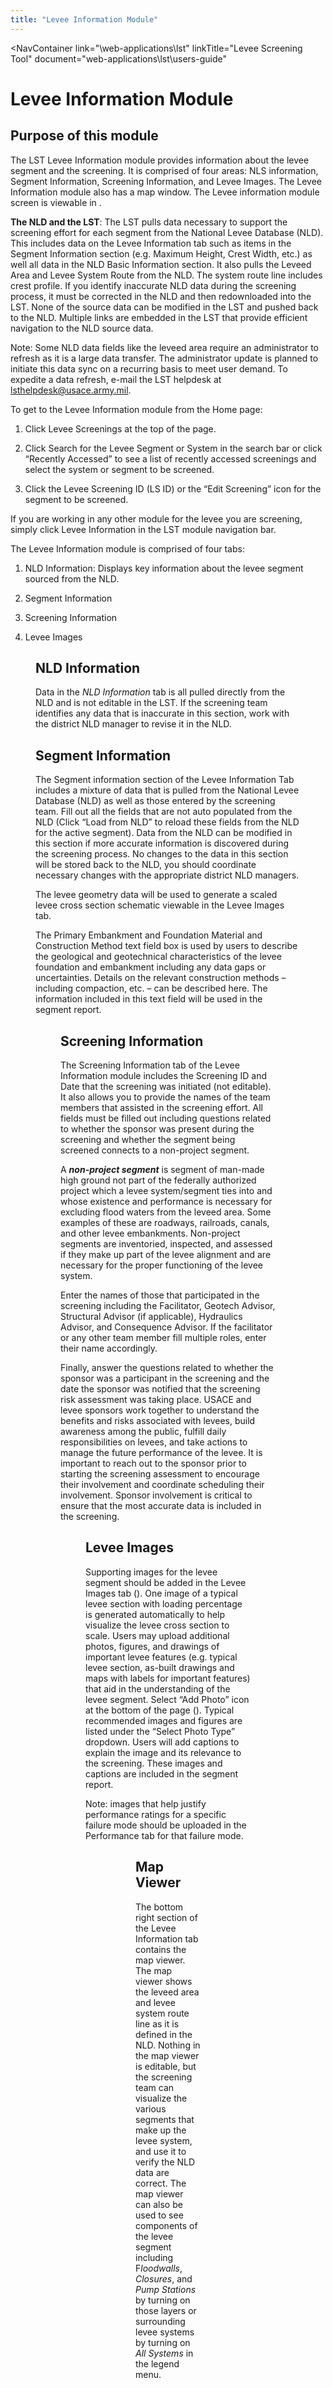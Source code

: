 ```yaml
---
title: "Levee Information Module"
---
```



<NavContainer 
  link="\web-applications\lst"
  linkTitle="Levee Screening Tool"
  document="web-applications\lst\users-guide"
></NavContainer>

# Levee Information Module

## Purpose of this module

The LST Levee Information module provides information about the levee segment and the screening. It is comprised of four areas: NLS information,
Segment Information, Screening Information, and Levee Images. The Levee Information module also has a map window. The Levee information module screen
is viewable in <FigReference figKey="figure-21" />.

<strong>The NLD and the LST</strong>: The LST pulls data necessary to support the screening effort for each segment from the National Levee Database
(NLD). This includes data on the Levee Information tab such as items in the Segment Information section (e.g. Maximum Height, Crest Width, etc.) as
well all data in the NLD Basic Information section. It also pulls the Leveed Area and Levee System Route from the NLD. The system route line includes
crest profile. If you identify inaccurate NLD data during the screening process, it must be corrected in the NLD and then redownloaded into the LST.
None of the source data can be modified in the LST and pushed back to the NLD. Multiple links are embedded in the LST that provide efficient
navigation to the NLD source data.

Note: Some NLD data fields like the leveed area require an administrator to refresh as it is a large data transfer. The administrator update is
planned to initiate this data sync on a recurring basis to meet user demand. To expedite a data refresh, e-mail the LST helpdesk at
lsthelpdesk@usace.army.mil.

To get to the Levee Information module from the Home page:

1. Click Levee Screenings at the top of the page.

1. Click Search for the Levee Segment or System in the search bar or click “Recently Accessed” to see a list of recently accessed screenings and
select the system or segment to be screened.

1. Click the Levee Screening ID (LS ID) or the “Edit Screening” icon for the segment to be screened.

If you are working in any other module for the levee you are screening, simply click Levee Information in the LST module navigation bar.

The Levee Information module is comprised of four tabs:

1. NLD Information: Displays key information about the levee segment sourced from the NLD.

1. Segment Information

1. Screening Information

1. Levee Images

<Figure
  figKey="figure-21"
  src="figures\web-applications\lst\users-guide\v1.0\figures\figure21.png"
  alt="Levee Information module with 4 tabs. NLD Information tab is displayed."
  caption="Levee Information module with 4 tabs. NLD Information tab is displayed."
/>

## NLD Information

Data in the <em>NLD Information</em> tab is all pulled directly from the NLD and is not editable in the LST. If the screening team identifies any data
 that is inaccurate in this section, work with the district NLD manager to revise it in the NLD.

## Segment Information

The Segment information section of the Levee Information Tab includes a mixture of data that is pulled from the National Levee Database (NLD) as well
as those entered by the screening team. Fill out all the fields that are not auto populated from the NLD (Click “Load from NLD” to reload these fields
 from the NLD for the active segment). Data from the NLD can be modified in this section if more accurate information is discovered during the
screening process. No changes to the data in this section will be stored back to the NLD, you should coordinate necessary changes with the appropriate
 district NLD managers.

The levee geometry data will be used to generate a scaled levee cross section schematic viewable in the Levee Images tab.

The Primary Embankment and Foundation Material and Construction Method text field box is used by users to describe the geological and geotechnical
characteristics of the levee foundation and embankment including any data gaps or uncertainties. Details on the relevant construction methods –
including compaction, etc. – can be described here. The information included in this text field will be used in the segment report.

<Figure
  figKey="figure-22"
  src="figures\web-applications\lst\users-guide\v1.0\figures\figure22.png"
  alt="Segment Information Tab"
  caption="Segment Information Tab"
/>

## Screening Information

The Screening Information tab of the Levee Information module includes the Screening ID and Date that the screening was initiated (not editable). It
also allows you to provide the names of the team members that assisted in the screening effort. All fields must be filled out including questions
related to whether the sponsor was present during the screening and whether the segment being screened connects to a non-project segment.

A <em><strong>non-project segment</strong></em> is segment of man-made high ground not part of the federally authorized project which a levee
system/segment ties into and whose existence and performance is necessary for excluding flood waters from the leveed area. Some examples of these are
roadways, railroads, canals, and other levee embankments. Non-project segments are inventoried, inspected, and assessed if they make up part of the
levee alignment and are necessary for the proper functioning of the levee system.

Enter the names of those that participated in the screening including the Facilitator, Geotech Advisor, Structural Advisor (if applicable), Hydraulics
 Advisor, and Consequence Advisor. If the facilitator or any other team member fill multiple roles, enter their name accordingly.

Finally, answer the questions related to whether the sponsor was a participant in the screening and the date the sponsor was notified that the
screening risk assessment was taking place. USACE and levee sponsors work together to understand the benefits and risks associated with levees, build
awareness among the public, fulfill daily responsibilities on levees, and take actions to manage the future performance of the levee. It is important
to reach out to the sponsor prior to starting the screening assessment to encourage their involvement and coordinate scheduling their involvement.
Sponsor involvement is critical to ensure that the most accurate data is included in the screening.

<Figure
  figKey="figure-23"
  src="figures\web-applications\lst\users-guide\v1.0\figures\figure23.png"
  alt="Screening Information Tab"
  caption="Screening Information Tab"
/>

## Levee Images

Supporting images for the levee segment should be added in the Levee Images tab (<FigReference figKey="figure-24" />). One image of a typical levee
section with loading percentage is generated automatically to help visualize the levee cross section to scale. Users may upload additional photos,
figures, and drawings of important levee features (e.g. typical levee section, as-built drawings and maps with labels for important features) that aid
 in the understanding of the levee segment. Select “Add Photo” icon at the bottom of the page (<FigReference figKey="figure-25" />). Typical
recommended images and figures are listed under the “Select Photo Type” dropdown. Users will add captions to explain the image and its relevance to
the screening. These images and captions are included in the segment report.

Note: images that help justify performance ratings for a specific failure mode should be uploaded in the Performance tab for that failure mode.

<Figure
  figKey="figure-24"
  src="figures\web-applications\lst\users-guide\v1.0\figures\figure24.png"
  alt="Levee Images Tab"
  caption="Levee Images Tab"
/>

<Figure
  figKey="figure-25"
  src="figures\web-applications\lst\users-guide\v1.0\figures\figure25.png"
  alt="Add Photo function popup window"
  caption="Add Photo function popup window"
/>

## Map Viewer

The bottom right section of the Levee Information tab contains the map viewer. The map viewer shows the leveed area and levee system route line as it
is defined in the NLD. Nothing in the map viewer is editable, but the screening team can visualize the various segments that make up the levee system,
 and use it to verify the NLD data are correct. The map viewer can also be used to see components of the levee segment including F<em>loodwalls</em>,
<em>Closures</em>, and <em>Pump Stations</em> by turning on those layers or surrounding levee systems by turning on <em>All Systems</em> in the legend
 menu.

<CitationFootnote />